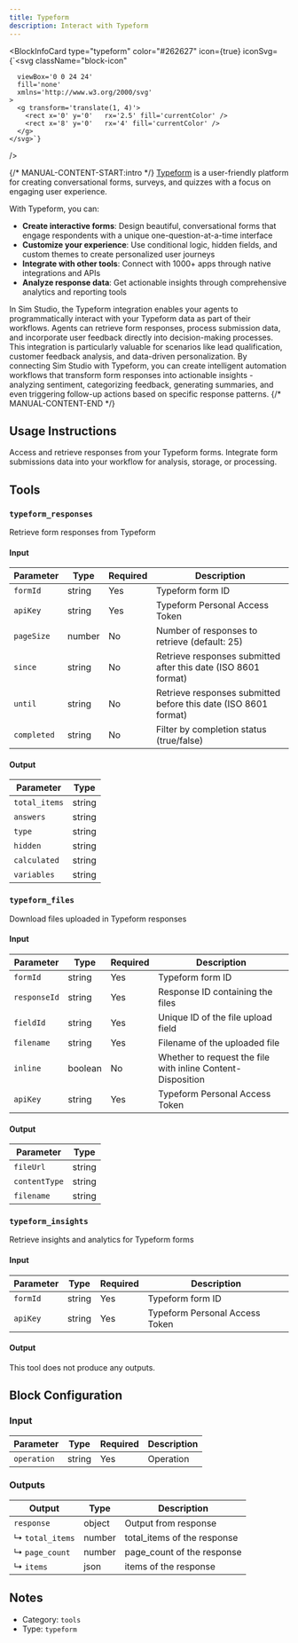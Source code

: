 ```yaml
---
title: Typeform
description: Interact with Typeform
---
```



<BlockInfoCard 
  type="typeform"
  color="#262627"
  icon={true}
  iconSvg={`<svg className="block-icon"
      
      
      
      viewBox='0 0 24 24'
      fill='none'
      xmlns='http://www.w3.org/2000/svg'
    >
      <g transform='translate(1, 4)'>
        <rect x='0' y='0'   rx='2.5' fill='currentColor' />
        <rect x='8' y='0'   rx='4' fill='currentColor' />
      </g>
    </svg>`}
/>

{/* MANUAL-CONTENT-START:intro */}
[Typeform](https://www.typeform.com/) is a user-friendly platform for creating conversational forms, surveys, and quizzes with a focus on engaging user experience.

With Typeform, you can:

- **Create interactive forms**: Design beautiful, conversational forms that engage respondents with a unique one-question-at-a-time interface
- **Customize your experience**: Use conditional logic, hidden fields, and custom themes to create personalized user journeys
- **Integrate with other tools**: Connect with 1000+ apps through native integrations and APIs
- **Analyze response data**: Get actionable insights through comprehensive analytics and reporting tools

In Sim Studio, the Typeform integration enables your agents to programmatically interact with your Typeform data as part of their workflows. Agents can retrieve form responses, process submission data, and incorporate user feedback directly into decision-making processes. This integration is particularly valuable for scenarios like lead qualification, customer feedback analysis, and data-driven personalization. By connecting Sim Studio with Typeform, you can create intelligent automation workflows that transform form responses into actionable insights - analyzing sentiment, categorizing feedback, generating summaries, and even triggering follow-up actions based on specific response patterns.
{/* MANUAL-CONTENT-END */}


## Usage Instructions

Access and retrieve responses from your Typeform forms. Integrate form submissions data into your workflow for analysis, storage, or processing.



## Tools

### `typeform_responses`

Retrieve form responses from Typeform

#### Input

| Parameter | Type | Required | Description |
| --------- | ---- | -------- | ----------- |
| `formId` | string | Yes | Typeform form ID |
| `apiKey` | string | Yes | Typeform Personal Access Token |
| `pageSize` | number | No | Number of responses to retrieve \(default: 25\) |
| `since` | string | No | Retrieve responses submitted after this date \(ISO 8601 format\) |
| `until` | string | No | Retrieve responses submitted before this date \(ISO 8601 format\) |
| `completed` | string | No | Filter by completion status \(true/false\) |

#### Output

| Parameter | Type |
| --------- | ---- |
| `total_items` | string |
| `answers` | string |
| `type` | string |
| `hidden` | string |
| `calculated` | string |
| `variables` | string |

### `typeform_files`

Download files uploaded in Typeform responses

#### Input

| Parameter | Type | Required | Description |
| --------- | ---- | -------- | ----------- |
| `formId` | string | Yes | Typeform form ID |
| `responseId` | string | Yes | Response ID containing the files |
| `fieldId` | string | Yes | Unique ID of the file upload field |
| `filename` | string | Yes | Filename of the uploaded file |
| `inline` | boolean | No | Whether to request the file with inline Content-Disposition |
| `apiKey` | string | Yes | Typeform Personal Access Token |

#### Output

| Parameter | Type |
| --------- | ---- |
| `fileUrl` | string |
| `contentType` | string |
| `filename` | string |

### `typeform_insights`

Retrieve insights and analytics for Typeform forms

#### Input

| Parameter | Type | Required | Description |
| --------- | ---- | -------- | ----------- |
| `formId` | string | Yes | Typeform form ID |
| `apiKey` | string | Yes | Typeform Personal Access Token |

#### Output

This tool does not produce any outputs.



## Block Configuration

### Input

| Parameter | Type | Required | Description | 
| --------- | ---- | -------- | ----------- | 
| `operation` | string | Yes | Operation |



### Outputs

| Output | Type | Description |
| ------ | ---- | ----------- |
| `response` | object | Output from response |
| ↳ `total_items` | number | total_items of the response |
| ↳ `page_count` | number | page_count of the response |
| ↳ `items` | json | items of the response |


## Notes

- Category: `tools`
- Type: `typeform`
